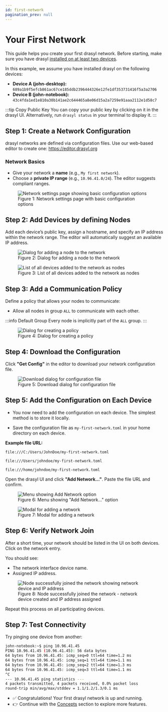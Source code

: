 ```yaml
---
id: first-network
pagination_prev: null
---
```


# Your First Network

This guide helps you create your first drasyl network. Before starting, make sure you have drasyl [installed on at least two devices](./installation).

In this example, we assume you have installed drasyl on the following devices:

* **Device A (john-desktop):** `689a1b9f5efcb861ac67ce185ddb2396444326e12fe1df353731416f5a3a2706`
* **Device B (john-notebook):** `43c4fda1ed1e810a30b141ae2c644465a8e06d15a2a7259e91aaa2112e1d58c7`

:::tip Copy Public Key
You can copy your public key by clicking on it in the drasyl UI.
Alternatively, run `drasyl status` in your terminal to display it.
:::

## Step 1: Create a Network Configuration

drasyl networks are defined via configuration files. Use our web-based editor to create one: https://editor.drasyl.org

### Network Basics

* Give your network a **name** (e.g., `My first network`).
* Choose a **private IP range** (e.g., `10.96.41.0/24`). The editor suggests compliant ranges.

<figure style={{ textAlign: 'center' }}>
  <img
    src="/img/network-settings.png"
    alt="Network settings page showing basic configuration options"
    style={{
      maxWidth: '800px',
      width: '100%',
      borderRadius: '8px',
      boxShadow: '0 4px 16px rgba(0, 0, 0, 0.15)',
      margin: '1rem auto'
    }}
  />
  <figcaption style={{ textAlign: 'center', color: '#666' }}>
    Figure 1: Network settings page with basic configuration options
  </figcaption>
</figure>

## Step 2: Add Devices by defining Nodes

Add each device’s public key, assign a hostname, and specify an IP address within the network range. The editor will automatically suggest an available IP address.

<figure style={{ textAlign: 'center' }}>
  <img
    src="/img/add-node-dialog.png"
    alt="Dialog for adding a node to the network"
    style={{
      maxWidth: '600px',
      width: '100%',
      borderRadius: '8px',
      boxShadow: '0 4px 16px rgba(0, 0, 0, 0.15)',
      margin: '1rem auto'
    }}
  />
  <figcaption style={{ textAlign: 'center', color: '#666' }}>
    Figure 2: Dialog for adding a node to the network
  </figcaption>
</figure>

<figure style={{ textAlign: 'center' }}>
  <img
    src="/img/devices-list.png"
    alt="List of all devices added to the network as nodes"
    style={{
      maxWidth: '700px',
      width: '100%',
      borderRadius: '8px',
      boxShadow: '0 4px 16px rgba(0, 0, 0, 0.15)',
      margin: '1rem auto'
    }}
  />
  <figcaption style={{ textAlign: 'center', color: '#666' }}>
    Figure 3: List of all devices added to the network as nodes
  </figcaption>
</figure>

## Step 3: Add a Communication Policy

Define a policy that allows your nodes to communicate:

* Allow all nodes in group `ALL` to communicate with each other.

:::info Default Group
Every node is implicitly part of the `ALL` group.
:::

<figure style={{ textAlign: 'center' }}>
  <img
    src="/img/create-policy-dialog.png"
    alt="Dialog for creating a policy"
    style={{
      maxWidth: '650px',
      width: '100%',
      borderRadius: '8px',
      boxShadow: '0 4px 16px rgba(0, 0, 0, 0.15)',
      margin: '1rem auto'
    }}
  />
  <figcaption style={{ textAlign: 'center', color: '#666' }}>
    Figure 4: Dialog for creating a policy
  </figcaption>
</figure>

## Step 4: Download the Configuration

Click **"Get Config"** in the editor to download your network configuration file.

<figure style={{ textAlign: 'center' }}>
  <img
    src="/img/download-dialog.png"
    alt="Download dialog for configuration file"
    style={{
      maxWidth: '650px',
      width: '100%',
      borderRadius: '8px',
      boxShadow: '0 4px 16px rgba(0, 0, 0, 0.15)',
      margin: '1rem auto'
    }}
  />
  <figcaption style={{ textAlign: 'center', color: '#666' }}>
    Figure 5: Download dialog for configuration file
  </figcaption>
</figure>

## Step 5: Add the Configuration on Each Device

* You now need to add the configuration on each device. The simplest method is to store it locally.

* Save the configuration file as `my-first-network.toml` in your home directory on each device.

**Example file URL:**


<Tabs>
  <TabItem value="windows" label="Windows" default>

```
file:///C:/Users/JohnDoe/my-first-network.toml
```

  </TabItem>
  <TabItem value="macos" label="macOS">

```
file:///Users/johndoe/my-first-network.toml
```

  </TabItem>
  <TabItem value="linux" label="Linux">

```
file:///home/johndoe/my-first-network.toml
```

  </TabItem>
</Tabs>

Open the drasyl UI and click **"Add Network…"**. Paste the file URL and confirm.

<figure style={{ textAlign: 'center' }}>
  <img
    src="/img/add-network-menu.png"
    alt="Menu showing Add Network option"
    style={{
      maxWidth: '650px',
      width: '100%',
      borderRadius: '8px',
      boxShadow: '0 4px 16px rgba(0, 0, 0, 0.15)',
      margin: '1rem auto'
    }}
  />
  <figcaption style={{ textAlign: 'center', color: '#666' }}>
    Figure 6: Menu showing "Add Network..." option
  </figcaption>
</figure>

<figure style={{ textAlign: 'center' }}>
  <img
    src="/img/add-network-modal.png"
    alt="Modal for adding a network"
    style={{
      maxWidth: '600px',
      width: '100%',
      borderRadius: '8px',
      boxShadow: '0 4px 16px rgba(0, 0, 0, 0.15)',
      margin: '1rem auto'
    }}
  />
  <figcaption style={{ textAlign: 'center', color: '#666' }}>
    Figure 7: Modal for adding a network
  </figcaption>
</figure>

## Step 6: Verify Network Join

After a short time, your network should be listed in the UI on both devices. Click on the network entry.

You should see:
* The network interface device name.
* Assigned IP address.

<figure style={{ textAlign: 'center' }}>
  <img
    src="/img/network-joined.png"
    alt="Node successfully joined the network showing network device and IP address"
    style={{
      maxWidth: '800px',
      width: '100%',
      borderRadius: '8px',
      boxShadow: '0 4px 16px rgba(0, 0, 0, 0.15)',
      margin: '1rem auto'
    }}
  />
  <figcaption style={{ textAlign: 'center', color: '#666' }}>
    Figure 8: Node successfully joined the network - network device created and IP address assigned
  </figcaption>
</figure>

Repeat this process on all participating devices.

## Step 7: Test Connectivity

Try pinging one device from another:

```bash
john-notebook:~$ ping 10.96.41.45
PING 10.96.41.45 (10.96.41.45): 56 data bytes
64 bytes from 10.96.41.45: icmp_seq=0 ttl=64 time=1.2 ms
64 bytes from 10.96.41.45: icmp_seq=1 ttl=64 time=1.1 ms
64 bytes from 10.96.41.45: icmp_seq=2 ttl=64 time=1.3 ms
64 bytes from 10.96.41.45: icmp_seq=3 ttl=64 time=1.1 ms
^C
--- 10.96.41.45 ping statistics ---
4 packets transmitted, 4 packets received, 0.0% packet loss
round-trip min/avg/max/stddev = 1.1/1.2/1.3/0.1 ms
```

* ✅ Congratulations! Your first drasyl network is up and running.
* 👉 Continue with the [Concepts](../concepts) section to explore more features.